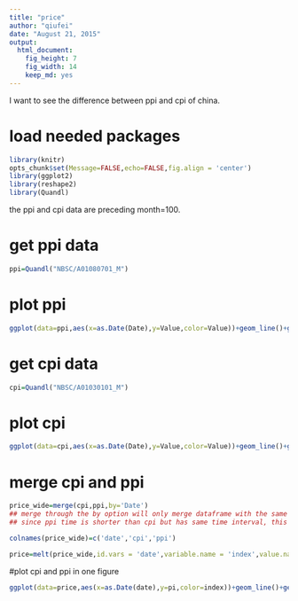 ```yaml
---
title: "price"
author: "qiufei"
date: "August 21, 2015"
output: 
  html_document: 
    fig_height: 7
    fig_width: 14
    keep_md: yes
---
```


I want to see the difference between ppi and cpi of china.


# load needed packages

```r
library(knitr)
opts_chunk$set(Message=FALSE,echo=FALSE,fig.align = 'center')
library(ggplot2)
library(reshape2)
library(Quandl)
```

the ppi and cpi data are preceding month=100.

# get ppi data

```r
ppi=Quandl("NBSC/A01080701_M")

```
# plot ppi

```r
ggplot(data=ppi,aes(x=as.Date(Date),y=Value,color=Value))+geom_line()+geom_point()
```

# get cpi data
```r
cpi=Quandl("NBSC/A01030101_M")

```

# plot cpi
```r
ggplot(data=cpi,aes(x=as.Date(Date),y=Value,color=Value))+geom_line()+geom_point()
```

# merge cpi and ppi
```r
price_wide=merge(cpi,ppi,by='Date')
## merge through the by option will only merge dataframe with the same variable name of the varible after by=.
## since ppi time is shorter than cpi but has same time interval, this is to get cpi and ppi in same time period.

colnames(price_wide)=c('date','cpi','ppi')

price=melt(price_wide,id.vars = 'date',variable.name = 'index',value.name = 'pi')

```

#plot cpi and ppi in one figure

```r
ggplot(data=price,aes(x=as.Date(date),y=pi,color=index))+geom_line()+geom_point()
```

